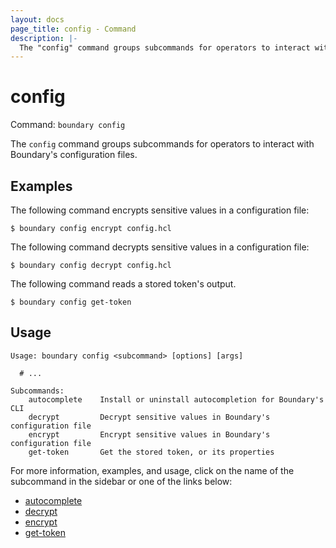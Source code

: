 ```yaml
---
layout: docs
page_title: config - Command
description: |-
  The "config" command groups subcommands for operators to interact with Boundary's configuration files.
---
```


# config

Command: `boundary config`

The `config` command groups subcommands for operators to interact with
Boundary's configuration files.

## Examples

The following command encrypts sensitive values in a configuration file:

```shell-session
$ boundary config encrypt config.hcl
```

The following command decrypts sensitive values in a configuration file:

```shell-session
$ boundary config decrypt config.hcl
```

The following command reads a stored token's output.

```shell-session
$ boundary config get-token
```


## Usage

<CodeBlockConfig hideClipboard>

```shell-session
Usage: boundary config <subcommand> [options] [args]

  # ...

Subcommands:
    autocomplete    Install or uninstall autocompletion for Boundary's CLI
    decrypt         Decrypt sensitive values in Boundary's configuration file
    encrypt         Encrypt sensitive values in Boundary's configuration file
    get-token       Get the stored token, or its properties
```

</CodeBlockConfig>

For more information, examples, and usage, click on the name
of the subcommand in the sidebar or one of the links below:

- [autocomplete](/boundary/docs/commands/config/autocomplete)
- [decrypt](/boundary/docs/commands/config/decrypt)
- [encrypt](/boundary/docs/commands/config/encrypt)
- [get-token](/boundary/docs/commands/config/get-token)
